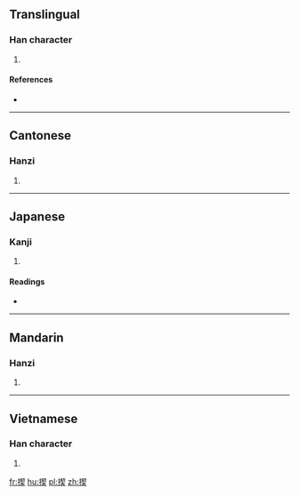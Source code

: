 ==Translingual==

===Han character===
{{Han char|rn=64|rad=手|as=09|sn=12|four=5703<sub>4</sub>|canj=手手竹大 (QQHK)|ids=⿰[[扌]][[契]]}}

# {{defn|Han|sort=手09}}

====References====
* {{Han ref|kx=0444.200|dkj=12404|hdz=31911.030|uh=63F3|ud=25587|bh=D95B|bd=55643}}

----

==Cantonese==

===Hanzi===
{{yue-hanzi|jyut=[[se2]], [[sip3]], [[sit3]]|y=se2, sip3, sit3}}

# {{defn|lang=yue|sort=手09}}

----

==Japanese==

===Kanji===
{{ja-kanji|grade=|rs=手09}}

# {{defn|lang=ja|sort=手09}}

====Readings====
* {{ja-readings|on=[[せつ]] (setsu), [[せち]] (sechi), [[けつ]] (ketsu), [[けち]] (kechi), [[かつ]] (katsu)|kun=ちぎり (chigiri)}}

----

==Mandarin==

===Hanzi===
{{cmn-hanzi|pin=[[xiē]] ([[xie1]]), [[jiá]] ([[jia2]]), [[xié]] ([[xie2]]), [[xiè]] ([[xie4]])|wg=hsieh<sup>1</sup>, chia<sup>2</sup>, hsieh<sup>2</sup>, hsieh<sup>4</sup>}}

# {{defn|lang=cmn|sort=手09}}

----

==Vietnamese==

===Han character===
{{vi-hantu|rs=手09|khế}}

# {{defn|lang=vi|sort=手09}}

[[fr:揳]]
[[hu:揳]]
[[pl:揳]]
[[zh:揳]]